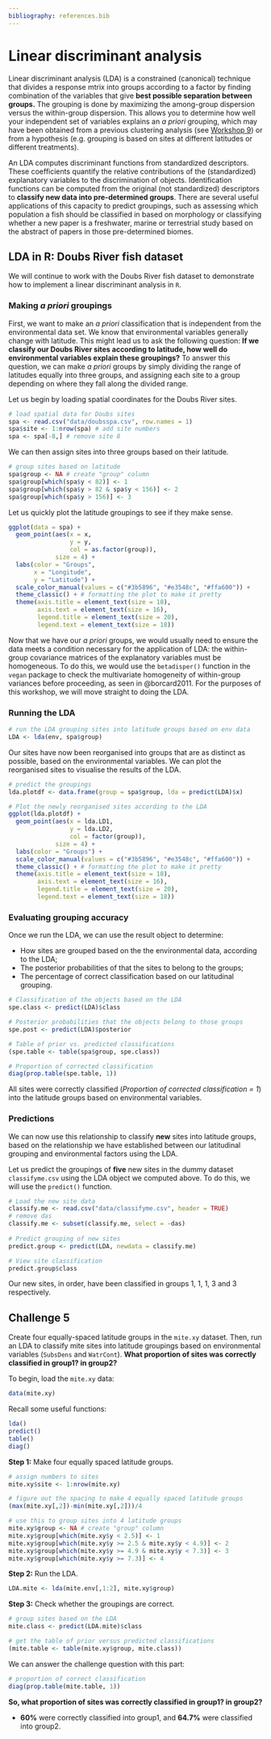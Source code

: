 ```yaml
---
bibliography: references.bib
---
```


# Linear discriminant analysis

Linear discriminant analysis (LDA) is a constrained (canonical) technique that divides a response mtrix into groups according to a factor by finding combination of the variables that give **best possible separation between groups.** The grouping is done by maximizing the among-group dispersion versus the within-group dispersion. This allows you to determine how well your independent set of variables explains an *a priori* grouping, which may have been obtained from a previous clustering analysis (see [Workshop 9](https://github.com/QCBSRworkshops/workshop09)) or from a hypothesis (e.g. grouping is based on sites at different latitudes or different treatments).

An LDA computes discriminant functions from standardized descriptors. These coefficients quantify the relative contributions of the (standardized) explanatory variables to the discrimination of objects. Identification functions can be computed from the original (not standardized) descriptors to **classify new data into pre-determined groups**. There are several useful applications of this capacity to predict groupings, such as assessing which population a fish should be classified in based on morphology or classifying whether a new paper is a freshwater, marine or terrestrial study based on the abstract of papers in those pre-determined biomes.

## LDA in R: Doubs River fish dataset

We will continue to work with the Doubs River fish dataset to demonstrate how to implement a linear discriminant analysis in `R`. 

### Making *a priori* groupings

First, we want to make an *a priori* classification that is independent from the environmental data set. We know that environmental variables generally change with latitude. This might lead us to ask the following question: **If we classify our Doubs River sites according to latitude, how well do environmental variables explain these groupings?** To answer this question, we can make *a priori* groups by simply dividing the range of latitudes equally into three groups, and assigning each site to a group depending on where they fall along the divided range.

Let us begin by loading spatial coordinates for the Doubs River sites.

```r
# load spatial data for Doubs sites
spa <- read.csv("data/doubsspa.csv", row.names = 1)
spa$site <- 1:nrow(spa) # add site numbers
spa <- spa[-8,] # remove site 8
```

We can then assign sites into three groups based on their latitude.

```r
# group sites based on latitude
spa$group <- NA # create "group" column
spa$group[which(spa$y < 82)] <- 1
spa$group[which(spa$y > 82 & spa$y < 156)] <- 2
spa$group[which(spa$y > 156)] <- 3
```

Let us quickly plot the latitude groupings to see if they make sense.

```r
ggplot(data = spa) +
  geom_point(aes(x = x, 
                 y = y, 
                 col = as.factor(group)), 
             size = 4) +
  labs(color = "Groups", 
       x = "Longitude", 
       y = "Latitude") +
  scale_color_manual(values = c("#3b5896", "#e3548c", "#ffa600")) +
  theme_classic() + # formatting the plot to make it pretty
  theme(axis.title = element_text(size = 18),
        axis.text = element_text(size = 16),
        legend.title = element_text(size = 20),
        legend.text = element_text(size = 18))
```

Now that we have our *a priori* groups, we would usually need to ensure the data meets a condition necessary for the application of LDA: the within-group covariance matrices of the explanatory variables must be homogeneous. To do this, we would use the `betadisper()` function in the `vegan` package to check the multivariate homogeneity of within-group variances before proceeding, as seen in @borcard2011. For the purposes of this workshop, we will move straight to doing the LDA.

### Running the LDA

```r
# run the LDA grouping sites into latitude groups based on env data
LDA <- lda(env, spa$group)
```

Our sites have now been reorganised into groups that are as distinct as possible, based on the environmental variables. We can plot the reorganised sites to visualise the results of the LDA.

```r
# predict the groupings
lda.plotdf <- data.frame(group = spa$group, lda = predict(LDA)$x)
```

```r
# Plot the newly reorganised sites according to the LDA
ggplot(lda.plotdf) +
  geom_point(aes(x = lda.LD1, 
                 y = lda.LD2, 
                 col = factor(group)), 
             size = 4) +
  labs(color = "Groups") +
  scale_color_manual(values = c("#3b5896", "#e3548c", "#ffa600")) +
  theme_classic() + # formatting the plot to make it pretty
  theme(axis.title = element_text(size = 18),
        axis.text = element_text(size = 16),
        legend.title = element_text(size = 20),
        legend.text = element_text(size = 18))
```

### Evaluating grouping accuracy

Once we run the LDA, we can use the result object to determine:   

* How sites are grouped based on the the environmental data, according to the LDA;  
* The posterior probabilities of that the sites to belong to the groups;  
* The percentage of correct classification based on our latitudinal grouping.

```r
# Classification of the objects based on the LDA
spe.class <- predict(LDA)$class

# Posterior probabilities that the objects belong to those groups
spe.post <- predict(LDA)$posterior

# Table of prior vs. predicted classifications
(spe.table <- table(spa$group, spe.class))

# Proportion of corrected classification
diag(prop.table(spe.table, 1))
```

All sites were correctly classified (*Proportion of corrected classification = 1*) into the latitude groups based on environmental variables.

### Predictions

We can now use this relationship to classify **new** sites into latitude groups, based on the relationship we have established between our latitudinal grouping and environmental factors using the LDA. 

Let us predict the groupings of **five** new sites in the dummy dataset `classifyme.csv` using the LDA object we computed above. To do this, we will use the `predict()` function.

```r
# Load the new site data
classify.me <- read.csv("data/classifyme.csv", header = TRUE)
# remove das
classify.me <- subset(classify.me, select = -das)
  
# Predict grouping of new sites
predict.group <- predict(LDA, newdata = classify.me)

# View site classification
predict.group$class
```

Our new sites, in order, have been classified in groups 1, 1, 1, 3 and 3 respectively.

## Challenge 5

Create four equally-spaced latitude groups in the `mite.xy` dataset. Then, run an LDA to classify mite sites into latitude groupings based on environmental variables (`SubsDens` and `WatrCont`). **What proportion of sites was correctly classified in group1? in group2?**

To begin, load the `mite.xy` data:
```r
data(mite.xy)
```

Recall some useful functions:
```r
lda()
predict()
table()
diag()
```

**Step 1:** Make four equally spaced latitude groups.

```r
# assign numbers to sites
mite.xy$site <- 1:nrow(mite.xy)

# figure out the spacing to make 4 equally spaced latitude groups 
(max(mite.xy[,2])-min(mite.xy[,2]))/4

# use this to group sites into 4 latitude groups
mite.xy$group <- NA # create "group" column
mite.xy$group[which(mite.xy$y < 2.5)] <- 1
mite.xy$group[which(mite.xy$y >= 2.5 & mite.xy$y < 4.9)] <- 2
mite.xy$group[which(mite.xy$y >= 4.9 & mite.xy$y < 7.3)] <- 3
mite.xy$group[which(mite.xy$y >= 7.3)] <- 4
```

**Step 2:** Run the LDA.
```r
LDA.mite <- lda(mite.env[,1:2], mite.xy$group)
```

**Step 3:** Check whether the groupings are correct.
```r
# group sites based on the LDA
mite.class <- predict(LDA.mite)$class

# get the table of prior versus predicted classifications
(mite.table <- table(mite.xy$group, mite.class))
```

We can answer the challenge question with this part:

```r
# proportion of correct classification
diag(prop.table(mite.table, 1))
```

**So, what proportion of sites was correctly classified in group1? in group2?**  

* **60%** were correctly classified into group1, and **64.7%** were classified into group2.

